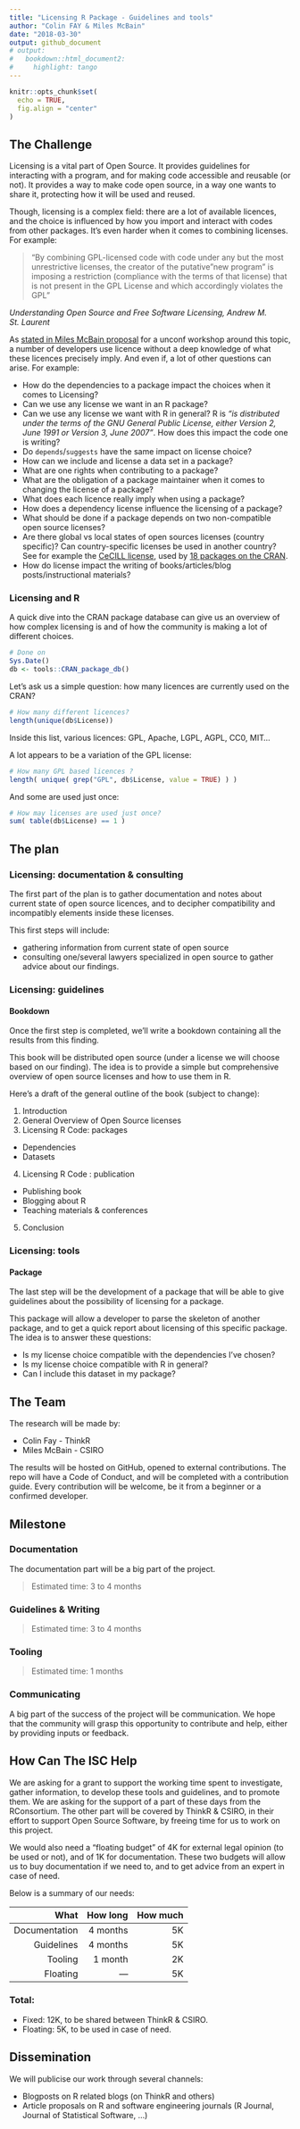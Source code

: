 ```yaml
---
title: "Licensing R Package - Guidelines and tools"
author: "Colin FAY & Miles McBain"
date: "2018-03-30"
output: github_document
# output:
#   bookdown::html_document2:
#     highlight: tango
---
```


```r
knitr::opts_chunk$set(
  echo = TRUE,
  fig.align = "center"
)
```

## The Challenge

Licensing is a vital part of Open Source. It provides guidelines for interacting with a program, and for making code accessible and reusable (or not). It provides a way to make code open source, in a way one wants to share it, protecting how it will be used and reused.

Though, licensing is a complex field: there are a lot of available licences, and the choice is influenced by how you import and interact with codes from other packages. It's even harder when it comes to combining licenses. For example: 

> "By combining GPL-licensed code with code under any but the most unrestrictive licenses, the creator of the putative "new program" is imposing a restriction (compliance with the terms of that license) that is not present in the GPL License and which accordingly violates the GPL"

_Understanding Open Source and Free Software Licensing, Andrew M. St. Laurent_

As [stated in Miles McBain proposal](https://github.com/ropensci/unconf17/issues/32) for a unconf workshop around this topic, a number of developers use licence without a deep knowledge of what these licences precisely imply. And even if, a lot of other questions can arise. For example: 

+ How do the dependencies to a package impact the choices when it comes to Licensing?  
+ Can we use any license we want in an R package? 
+ Can we use any license we want with R in general? R is _"is distributed under the terms of the GNU General Public License, either Version 2, June 1991 or Version 3, June 2007"_. How does this impact the code one is writing?
+ Do `depends`/`suggests` have the same impact on license choice?
+ How can we include and license a data set in a package?
+ What are one rights when contributing to a package? 
+ What are the obligation of a package maintainer when it comes to changing the license of a package? 
+ What does each licence really imply when using a package?  
+ How does a dependency license influence the licensing of a package? 
+ What should be done if a package depends on two non-compatible open source licenses?
+ Are there global vs local states of open sources licenses (country specific)? Can country-specific licenses be used in another country? See for example the [CeCILL license](http://www.cecill.info/index.fr.html), used by [18 packages on the CRAN](https://github.com/ThinkR-open/isc-proposal-licence/issues/2). 
+ How do license impact the writing of books/articles/blog posts/instructional materials?



### Licensing and R

A quick dive into the CRAN package database can give us an overview of how complex licensing is and of how the community is making a lot of different choices.

```r
# Done on
Sys.Date()
db <- tools::CRAN_package_db()
```
 
Let's ask us a simple question: how many licences are currently used on the CRAN? 
 
```r
# How many different licences? 
length(unique(db$License))
```

Inside this list, various licences: GPL, Apache, LGPL, AGPL, CC0, MIT...

A lot appears to be a variation of the GPL license:

```r
# How many GPL based licences ? 
length( unique( grep("GPL", db$License, value = TRUE) ) )
```

And some are used just once: 

```r
# How may licenses are used just once?
sum( table(db$License) == 1 )
```

## The plan

### Licensing: documentation & consulting

The first part of the plan is to gather documentation and notes about current state of open source licences, and to decipher compatibility and incompatibly elements inside these licenses. 

This first steps will include: 

+ gathering information from current state of open source
+ consulting one/several lawyers specialized in open source to gather advice about our findings.

### Licensing: guidelines

#### Bookdown

Once the first step is completed, we'll write a bookdown containing all the results from this finding. 

This book will be distributed open source (under a license we will choose based on our finding). The idea is to provide a simple but comprehensive overview of open source licenses and how to use them in R.

Here's a draft of the general outline of the book (subject to change): 

1. Introduction 
2. General Overview of Open Source licenses 
3. Licensing R Code: packages 
  + Dependencies
  + Datasets 
4. Licensing R Code : publication 
  + Publishing book 
  + Blogging about R
  + Teaching materials & conferences
5. Conclusion 

### Licensing: tools

#### Package

The last step will be the development of a package that will be able to give guidelines about the possibility of licensing for a package. 

This package will allow a developer to parse the skeleton of another package, and to get a quick report about licensing of this specific package. The idea is to answer these questions: 

+ Is my license choice compatible with the dependencies I've chosen? 
+ Is my license choice compatible with R in general? 
+ Can I include this dataset in my package?

## The Team

The research will be made by: 

+ Colin Fay - ThinkR 
+ Miles McBain - CSIRO

The results will be hosted on GitHub, opened to external contributions. The repo will have a Code of Conduct, and will be completed with a contribution guide. Every contribution will be welcome, be it from a beginner or a confirmed developer.

## Milestone 

### Documentation

The documentation part will be a big part of the project. 

> Estimated time: 3 to 4 months

### Guidelines & Writing

> Estimated time: 3 to 4 months

### Tooling

> Estimated time: 1 months

### Communicating 

A big part of the success of the project will be communication. We hope that the community will grasp this opportunity to contribute and help, either by providing inputs or feedback.

## How Can The ISC Help

We are asking for a grant to support the working time spent to investigate, gather information, to develop these tools and guidelines, and to promote them. We are asking for the support of a part of these days from the RConsortium. The other part will be covered by ThinkR & CSIRO, in their effort to support Open Source Software, by freeing time for us to work on this project.

We would also need a "floating budget" of 4K for external legal opinion (to be used or not), and of 1K for documentation. These two budgets will allow us to buy documentation if we need to, and to get advice from an expert in case of need.

Below is a summary of our needs: 

|  What|  How long|  How much|
|--:|--:|--:|
|  Documentation |  4 months|   5K |
|  Guidelines |  4 months|   5K |
|  Tooling |  1 month |   2K |
|  Floating |  --- |   5K |

### Total: 

+ Fixed: 12K, to be shared between ThinkR & CSIRO.
+ Floating: 5K, to be used in case of need.

## Dissemination 

We will publicise our work through several channels: 

+ Blogposts on R related blogs (on ThinkR and others)
+ Article proposals on R and software engineering journals (R Journal, Journal of Statistical Software, ...)
